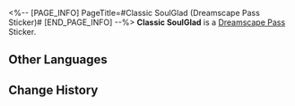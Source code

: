 <%-- [PAGE_INFO]
PageTitle=#Classic SoulGlad (Dreamscape Pass Sticker)#
[END_PAGE_INFO] --%>
{{Stub|Location information}}
{{Item Infobox
|title       = Classic SoulGlad
|id          = 223105
|image       = Dreamscape Pass Sticker Classic SoulGlad.png{{subst:void|<!--$UPLOAD:<<SpriteOutput/TravelBrochure/StickFigures/223105.png>-<Dreamscape Pass Sticker Classic SoulGlad.png>-<Item Icons>>-->}}
|type        = Dreamscape Pass Sticker
|type2       = Big Squanderer Stickers
|invCategory = 
|rarity      = 4
|effect      = 
|description = Digital stickers that can be used to decorate the pages of the Dreamtour Handbook. They come in many different styles.
|source1     = [[Unlocked by Default]]
}}
{{Description|You don't feel anything with the first sip, but five minutes later, you'd have downed three bottles.}}
'''Classic SoulGlad''' is a [[Dreamscape Pass]] Sticker.

==Other Languages==
{{Other Languages
|en   = Classic SoulGlad
|zhs  = 经典款苏乐达
|zht  = 經典款蘇樂達
|ja   = クラシックスラーダ
|ko   = 클래식 솔글래드
|es   = FelizAlma clásica
|fr   = Félicitâme classique
|ru   = Классическая «Услада»
|th   = Classic SoulGlad
|vi   = SoulGlad Kinh Điển
|de   = SeelFroh Classic
|id   = Classic SoulGlad
|pt   = FelizAlma Original
}}

==Change History==
{{Change History|2.0}}